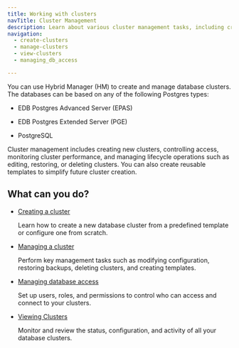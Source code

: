 ```yaml
---
title: Working with clusters
navTitle: Cluster Management
description: Learn about various cluster management tasks, including creating, viewing, and managing, for PG AI Hybrid Manager.
navigation:
  - create-clusters
  - manage-clusters
  - view-clusters
  - managing_db_access

---
```


You can use Hybrid Manager (HM) to create and manage database clusters. The databases can be based on any of the following Postgres types:

- EDB Postgres Advanced Server (EPAS)

- EDB Postgres Extended Server (PGE)

- PostgreSQL

Cluster management includes creating new clusters, controlling access, monitoring cluster performance, and managing lifecycle operations such as editing, restoring, or deleting clusters. You can also create reusable templates to simplify future cluster creation.

## What can you do?

- [Creating a cluster](./create-clusters/)

  Learn how to create a new database cluster from a predefined template or configure one from scratch.

- [Managing a cluster](./manage-clusters/)

  Perform key management tasks such as modifying configuration, restoring backups, deleting clusters, and creating templates.

- [Managing database access](./managing_db_access/)

  Set up users, roles, and permissions to control who can access and connect to your clusters.

- [Viewing Clusters](./view_clusters/)

  Monitor and review the status, configuration, and activity of all your database clusters.

